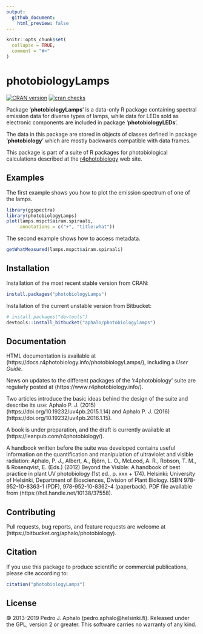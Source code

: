 ```yaml
---
output:
  github_document:
    html_preview: false
---
```


```r
knitr::opts_chunk$set(
  collapse = TRUE,
  comment = "#>"
)
```

# photobiologyLamps

[![CRAN version](https://www.r-pkg.org/badges/version-last-release/photobiologyLamps)](https://cran.r-project.org/package=photobiologyLamps) 
[![cran checks](https://cranchecks.info/badges/worst/photobiologyLamps)](https://cran.r-project.org/web/checks/check_results_photobiologyLamps.html)

Package '**photobiologyLamps**' is a data-only R package containing spectral emission data for diverse types of lamps, while data for LEDs sold as electronic components are included in package '**photobiologyLEDs**'.

The data in this package are stored in objects of classes defined in package '**photobiology**' which are mostly backwards compatible with data frames.

This package is part of a suite of R packages for photobiological calculations described at the [r4photobiology](https://www.r4photobiology.info) web site.

## Examples

The first example shows you how to plot the emission spectrum of one of the
lamps.

```r
library(ggspectra)
library(photobiologyLamps)
plot(lamps.mspct$airam.spiraali,
     annotations = c("+", "title:what"))
```

The second example shows how to access metadata.

```r
getWhatMeasured(lamps.mspct$airam.spiraali)
```

## Installation

Installation of the most recent stable version from CRAN:

```r
install.packages("photobiologyLamps")
```

Installation of the current unstable version from Bitbucket:

```r
# install.packages("devtools")
devtools::install_bitbucket("aphalo/photobiologylamps")
```

## Documentation 

HTML documentation is available at (https://docs.r4photobiology.info/photobiologyLamps/), including a _User Guide_.

News on updates to the different packages of the 'r4photobiology' suite are regularly posted at (https://www.r4photobiology.info/).

Two articles introduce the basic ideas behind the design of the suite and describe its use:
Aphalo P. J. (2015) (https://doi.org/10.19232/uv4pb.2015.1.14) and Aphalo P. J. (2016)  (https://doi.org/10.19232/uv4pb.2016.1.15).

A book is under preparation, and the draft is currently available at (https://leanpub.com/r4photobiology/).

A handbook written before the suite was developed contains useful information on the quantification and manipulation of ultraviolet and visible radiation:
Aphalo, P. J., Albert, A., Björn, L. O., McLeod, A. R., Robson, T. M., & Rosenqvist, E. (Eds.) (2012) Beyond the Visible: A handbook of best practice in plant UV photobiology (1st ed., p. xxx + 174). Helsinki: University of Helsinki, Department of Biosciences, Division of Plant Biology. ISBN 978-952-10-8363-1 (PDF), 978-952-10-8362-4 (paperback). PDF file available from (https://hdl.handle.net/10138/37558).

## Contributing

Pull requests, bug reports, and feature requests are welcome at (https://bitbucket.org/aphalo/photobiology).

## Citation

If you use this package to produce scientific or commercial publications, please cite according to:

```r
citation("photobiologyLamps")
```

## License

© 2013-2019 Pedro J. Aphalo (pedro.aphalo@helsinki.fi). Released under the GPL, version 2 or greater. This software carries no warranty of any kind.

